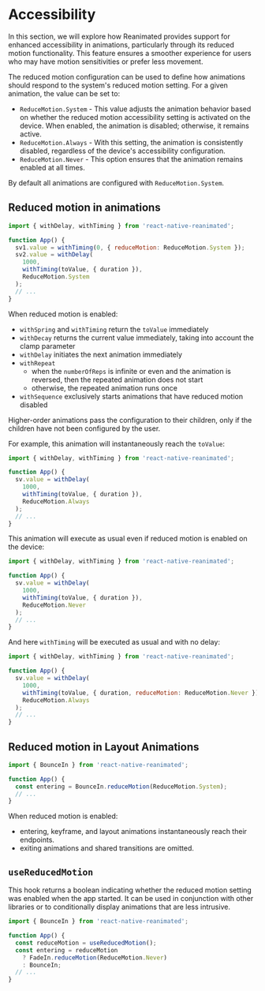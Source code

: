 # Accessibility

In this section, we will explore how Reanimated provides support for enhanced accessibility in animations, particularly through its reduced motion functionality. This feature ensures a smoother experience for users who may have motion sensitivities or prefer less movement.

The reduced motion configuration can be used to define how animations should respond to the system's reduced motion setting.
For a given animation, the value can be set to:

- `ReduceMotion.System` - This value adjusts the animation behavior based on whether the reduced motion accessibility setting is activated on the device. When enabled, the animation is disabled; otherwise, it remains active.
- `ReduceMotion.Always` - With this setting, the animation is consistently disabled, regardless of the device's accessibility configuration.
- `ReduceMotion.Never` - This option ensures that the animation remains enabled at all times.

By default all animations are configured with `ReduceMotion.System`.

## Reduced motion in animations

```javascript
import { withDelay, withTiming } from 'react-native-reanimated';

function App() {
  sv1.value = withTiming(0, { reduceMotion: ReduceMotion.System });
  sv2.value = withDelay(
    1000,
    withTiming(toValue, { duration }),
    ReduceMotion.System
  );
  // ...
}
```

When reduced motion is enabled:

- `withSpring` and `withTiming` return the `toValue` immediately
- `withDecay` returns the current value immediately, taking into account the clamp parameter
- `withDelay` initiates the next animation immediately
- `withRepeat`
  - when the `numberOfReps` is infinite or even and the animation is reversed, then the repeated animation does not start
  - otherwise, the repeated animation runs once
- `withSequence` exclusively starts animations that have reduced motion disabled

Higher-order animations pass the configuration to their children, only if the children have not been configured by the user.

For example, this animation will instantaneously reach the `toValue`:

```javascript
import { withDelay, withTiming } from 'react-native-reanimated';

function App() {
  sv.value = withDelay(
    1000,
    withTiming(toValue, { duration }),
    ReduceMotion.Always
  );
  // ...
}
```

This animation will execute as usual even if reduced motion is enabled on the device:

```javascript
import { withDelay, withTiming } from 'react-native-reanimated';

function App() {
  sv.value = withDelay(
    1000,
    withTiming(toValue, { duration }),
    ReduceMotion.Never
  );
  // ...
}
```

And here `withTiming` will be executed as usual and with no delay:

```javascript
import { withDelay, withTiming } from 'react-native-reanimated';

function App() {
  sv.value = withDelay(
    1000,
    withTiming(toValue, { duration, reduceMotion: ReduceMotion.Never }),
    ReduceMotion.Always
  );
  // ...
}
```

## Reduced motion in Layout Animations

```javascript
import { BounceIn } from 'react-native-reanimated';

function App() {
  const entering = BounceIn.reduceMotion(ReduceMotion.System);
  // ...
}
```

When reduced motion is enabled:

- entering, keyframe, and layout animations instantaneously reach their endpoints.
- exiting animations and shared transitions are omitted.

## `useReducedMotion`

This hook returns a boolean indicating whether the reduced motion setting was enabled when the app started.
It can be used in conjunction with other libraries or to conditionally display animations that are less intrusive.

```javascript
import { BounceIn } from 'react-native-reanimated';

function App() {
  const reduceMotion = useReducedMotion();
  const entering = reduceMotion
    ? FadeIn.reduceMotion(ReduceMotion.Never)
    : BounceIn;
  // ...
}
```
